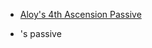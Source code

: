 {{Disambiguation}}

* [[Strong Strike|Aloy's 4th Ascension Passive]]
* {{Item|Predator|type=weapon}}'s passive